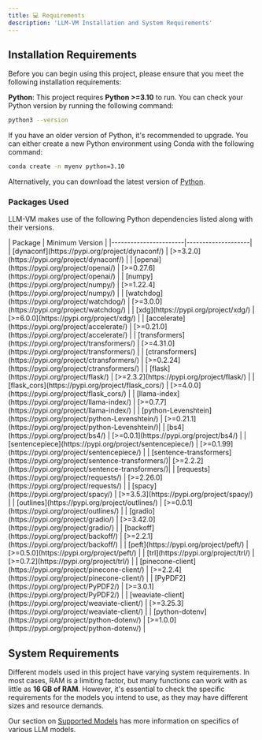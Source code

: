 ```yaml
---
title: 💻 Requirements
description: 'LLM-VM Installation and System Requirements'
---
```


## Installation Requirements

Before you can begin using this project, please ensure that you meet the following installation requirements:

**Python**: This project requires **Python >=3.10** to run. You can check your Python version by running the following command:

  ```bash
  python3 --version
  ```

If you have an older version of Python, it's recommended to upgrade. You can either create a new Python environment using Conda with the following command:

```bash
conda create -n myenv python=3.10
```

Alternatively, you can download the latest version of [Python](https://www.python.org/downloads/).

### Packages Used
LLM-VM makes use of the following Python dependencies listed along with their versions.

<Accordion title="Python Packages">
| Package               | Minimum Version    |
|-----------------------|--------------------|
| [dynaconf](https://pypi.org/project/dynaconf/)                        | [>=3.2.0](https://pypi.org/project/dynaconf/)            |
| [openai](https://pypi.org/project/openai/)                            | [>=0.27.6](https://pypi.org/project/openai/)            |
| [numpy](https://pypi.org/project/numpy/)                              | [>=1.22.4](https://pypi.org/project/numpy/)            |
| [watchdog](https://pypi.org/project/watchdog/)                        | [>=3.0.0](https://pypi.org/project/watchdog/)            |
| [xdg](https://pypi.org/project/xdg/)                                  | [>=6.0.0](https://pypi.org/project/xdg/)                |
| [accelerate](https://pypi.org/project/accelerate/)                    | [>=0.21.0](https://pypi.org/project/accelerate/)        |
| [transformers](https://pypi.org/project/transformers/)                | [>=4.31.0](https://pypi.org/project/transformers/)    |
| [ctransformers](https://pypi.org/project/ctransformers/)              | [>=0.2.24](https://pypi.org/project/ctransformers/)    |
| [flask](https://pypi.org/project/flask/)                              | [>=2.3.2](https://pypi.org/project/flask/)            |
| [flask_cors](https://pypi.org/project/flask_cors/)                    | [>=4.0.0](https://pypi.org/project/flask_cors/)        |
| [llama-index](https://pypi.org/project/llama-index/)                  | [>=0.7.7](https://pypi.org/project/llama-index/)      |
| [python-Levenshtein](https://pypi.org/project/python-Levenshtein/)    | [>=0.21.1](https://pypi.org/project/python-Levenshtein/)|
| [bs4](https://pypi.org/project/bs4/)                                  | [>=0.0.1](https://pypi.org/project/bs4/)                |
| [sentencepiece](https://pypi.org/project/sentencepiece/)              | [>=0.1.99](https://pypi.org/project/sentencepiece/)    |
| [sentence-transformers](https://pypi.org/project/sentence-transformers/)| [>=2.2.2](https://pypi.org/project/sentence-transformers/)|
| [requests](https://pypi.org/project/requests/)                        | [>=2.26.0](https://pypi.org/project/requests/)        |
| [spacy](https://pypi.org/project/spacy/)                              | [>=3.5.3](https://pypi.org/project/spacy/)            |
| [outlines](https://pypi.org/project/outlines/)                        | [>=0.0.1](https://pypi.org/project/outlines/)        |
| [gradio](https://pypi.org/project/gradio/)                            | [>=3.42.0](https://pypi.org/project/gradio/)            |
| [backoff](https://pypi.org/project/backoff/)                          | [>=2.2.1](https://pypi.org/project/backoff/)            |
| [peft](https://pypi.org/project/peft/)                                | [>=0.5.0](https://pypi.org/project/peft/)                |
| [trl](https://pypi.org/project/trl/)                                  | [>=0.7.2](https://pypi.org/project/trl/)                |
| [pinecone-client](https://pypi.org/project/pinecone-client/)          | [>=2.2.4](https://pypi.org/project/pinecone-client/)    |
| [PyPDF2](https://pypi.org/project/PyPDF2/)                            | [>=3.0.1](https://pypi.org/project/PyPDF2/)            |
| [weaviate-client](https://pypi.org/project/weaviate-client/)          | [>=3.25.3](https://pypi.org/project/weaviate-client/)    |
| [python-dotenv](https://pypi.org/project/python-dotenv/)              | [>=1.0.0](https://pypi.org/project/python-dotenv/)      |
</Accordion>

## System Requirements

Different models used in this project have varying system requirements. In most cases, RAM is a limiting factor, but many functions can work with as little as **16 GB of RAM**. However, it's essential to check the specific requirements for the models you intend to use, as they may have different sizes and resource demands.

Our section on [Supported Models](quickstart/completions#supported-models) has more information on specifics of various LLM models.

<Snippet file="github.mdx" />